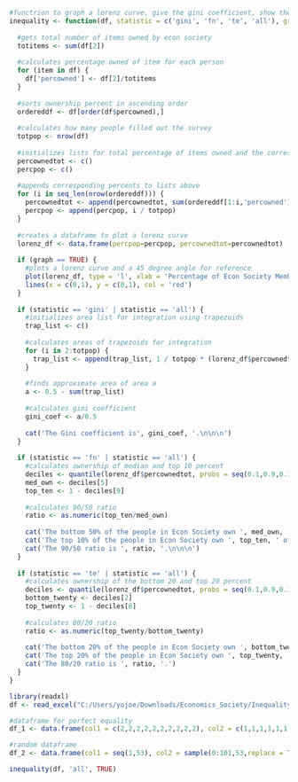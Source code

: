 ```{r}
#functrion to graph a lorenz curve, give the gini coefficient, show the 90/50 ratio, or show the 80/20 ratio.
inequality <- function(df, statistic = c('gini', 'fn', 'te', 'all'), graph = TRUE) {
  
  #gets total number of items owned by econ society
  totitems <- sum(df[2])
  
  #calculates percentage owned of item for each person
  for (item in df) {
    df['percowned'] <- df[2]/totitems
  }
  
  #sorts ownership percent in ascending order
  ordereddf <- df[order(df$percowned),]
  
  #calculates how many people filled out the survey
  totpop <- nrow(df)
  
  #initializes lists for total percentage of items owned and the corresponding percentage of the population that owns them
  percownedtot <- c()
  percpop <- c()
  
  #appends corresponding percents to lists above
  for (i in seq_len(nrow(ordereddf))) {
    percownedtot <- append(percownedtot, sum(ordereddf[1:i,'percowned']))
    percpop <- append(percpop, i / totpop)
  }
  
  #creates a dataframe to plot a lorenz curve
  lorenz_df <- data.frame(percpop=percpop, percownedtot=percownedtot)
  
  if (graph == TRUE) {
    #plots a lorenz curve and a 45 degree angle for reference
    plot(lorenz_df, type = 'l', xlab = 'Percentage of Econ Society Members', ylab = 'Percentage of Pots and Pans Owned', main = 'How Unequal is Cookware Ownership in Econ Society?', col = 'blue', ylim = c(0,1), xlim = c(0,1))
    lines(x = c(0,1), y = c(0,1), col = 'red')
  }
  
  if (statistic == 'gini' | statistic == 'all') {
    #initializes area list for integration using trapezoids
    trap_list <- c()
    
    #calculates areas of trapezoids for integration
    for (i in 2:totpop) {
      trap_list <- append(trap_list, 1 / totpop * (lorenz_df$percownedtot[i] + lorenz_df$percownedtot[i - 1]) *     0.5)
    }
    
    #finds approximate area of area a
    a <- 0.5 - sum(trap_list)
    
    #calculates gini coefficient
    gini_coef <- a/0.5
    
    cat('The Gini coefficient is', gini_coef, '.\n\n\n')
  }
  
  if (statistic == 'fn' | statistic == 'all') {
    #calculates ownership of median and top 10 percent
    deciles <- quantile(lorenz_df$percownedtot, probs = seq(0.1,0.9,0.1), type = 1)
    med_own <- deciles[5]
    top_ten <- 1 - deciles[9]
    
    #calculates 90/50 ratio
    ratio <- as.numeric(top_ten/med_own)
    
    cat('The bottom 50% of the people in Econ Society own ', med_own, ' of the pans. \n')
    cat('The top 10% of the people in Econ Society own ', top_ten, ' of the pans. \n')
    cat('The 90/50 ratio is ', ratio, '.\n\n\n')
  }
  
  if (statistic == 'te' | statistic == 'all') {
    #calculates ownership of the bottom 20 and top 20 percent
    deciles <- quantile(lorenz_df$percownedtot, probs = seq(0.1,0.9,0.1), type = 1)
    bottom_twenty <- deciles[2]
    top_twenty <- 1 - deciles[8]
    
    #calculates 80/20 ratio
    ratio <- as.numeric(top_twenty/bottom_twenty)
    
    cat('The bottom 20% of the people in Econ Society own ', bottom_twenty, ' of the pans. \n')
    cat('The top 20% of the people in Econ Society own ', top_twenty, ' of the pans. \n')
    cat('The 80/20 ratio is ', ratio, '.')
  }
}

library(readxl)
df <- read_excel("C:/Users/yojoe/Downloads/Economics_Society/Inequality (Responses).xlsx")

#dataframe for perfect equality
df_1 <- data.frame(col1 = c(2,2,2,2,2,2,2,2,2,2), col2 = c(1,1,1,1,1,1,1,1,1,1))

#random dataframe
df_2 <- data.frame(col1 = seq(1,53), col2 = sample(0:101,53,replace = TRUE))

inequality(df, 'all', TRUE)
```

